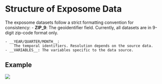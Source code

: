 # Structure of Exposome Data
The exposome datasets follow a strict formatting convention for consistency:
    - __ZIP_9__: The geoidentifier field. Currently, all datasets are in 9-digit zip-code format only.

    - __YEAR/QUARTER/MONTH__: 
        The temporal identifiers. Resolution depends on the source data.
    - __VARIABLES__: The variables specific to the data source.

## Example
![ ](../../images/exposome_example.png)